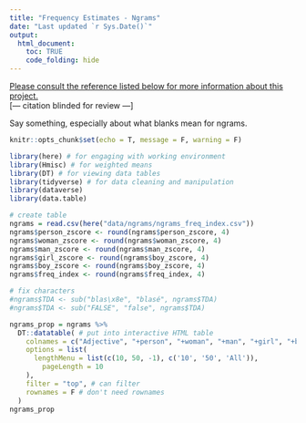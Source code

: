 ```yaml
---
title: "Frequency Estimates - Ngrams"
date: "Last updated `r Sys.Date()`"
output: 
  html_document:
    toc: TRUE
    code_folding: hide
---
```


<u>Please consult the reference listed below for more information about this project.</u><br>
[--- citation blinded for review ---]
<!-- 
<font size="2">Condon, D. M., & McDougald, S. (under review). Frequency of use metrics for American English personality descriptors: Extensions of Roivainen's internet search methodology. *Journal TBD*.</font>
-->

Say something, especially about what blanks mean for ngrams.

```r
knitr::opts_chunk$set(echo = T, message = F, warning = F)
```

```r
library(here) # for engaging with working environment
library(Hmisc) # for weighted means
library(DT) # for viewing data tables
library(tidyverse) # for data cleaning and manipulation
library(dataverse)
library(data.table)
```

```r
# create table 
ngrams = read.csv(here("data/ngrams/ngrams_freq_index.csv"))
ngrams$person_zscore <- round(ngrams$person_zscore, 4)
ngrams$woman_zscore <- round(ngrams$woman_zscore, 4)
ngrams$man_zscore <- round(ngrams$man_zscore, 4)
ngrams$girl_zscore <- round(ngrams$boy_zscore, 4)
ngrams$boy_zscore <- round(ngrams$boy_zscore, 4)
ngrams$freq_index <- round(ngrams$freq_index, 4)

# fix characters
#ngrams$TDA <- sub("blas\x8e", "blasé", ngrams$TDA)
#ngrams$TDA <- sub("FALSE", "false", ngrams$TDA)

ngrams_prop = ngrams %>%
  DT::datatable( # put into interactive HTML table
    colnames = c("Adjective", "+person", "+woman", "+man", "+girl", "+boy", "index"), #colnames
    options = list(
      lengthMenu = list(c(10, 50, -1), c('10', '50', 'All')),
        pageLength = 10
    ),
    filter = "top", # can filter
    rownames = F # don't need rownames
  )
ngrams_prop
```



